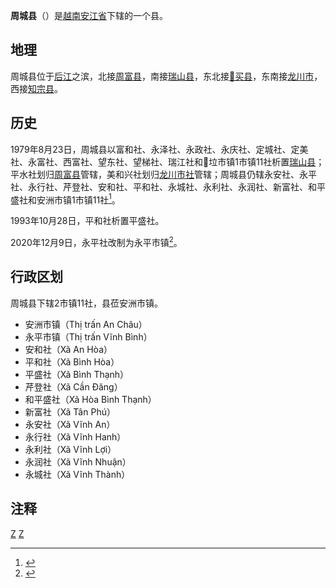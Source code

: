 {{Infobox Settlement
|name                   = 周城县
|settlement_type        = 县
|official_name          = 
|other_name             = 
|native_name            = {{lang|vi|Huyện Châu Thành}}
|nickname               = 
|motto                  = 
|image_skyline          = Công viên thị trấn An Châu.jpg 
|imagesize              = 
|image_caption          = 安洲市镇公园
|image_flag             = 
|flag_size              = 
|image_seal             = 
|seal_size              = 
|image_shield           = 
|shield_size            = 
|image_blank_emblem     = 
|blank_emblem_size      = 
|image_map              = {{Infobox mapframe|frame-width=250|zoom=10}}
|mapsize                = 
|map_caption            = 
|image_map1             = 
|mapsize1               = 
|map_caption1           = 
|pushpin_map            = Vietnam
|pushpin_label_position = bottom
|pushpin_map_caption    = 
|pushpin_map1           = 
|pushpin_label_position1= 
|pushpin_map_caption1   = 
|subdivision_type       = 国家
|subdivision_name       = {{flag|Vietnam}}
|subdivision_type1      = [[越南行政区划|省]]
|subdivision_name1      = [[安江省|安江省]]
|subdivision_type2      = 行政区划
|subdivision_name2      = 2市镇11社
|subdivision_type3      = 
|subdivision_name3      = 
|seat_type              = 县莅
|seat                   = {{link-vi|安洲市镇|An Châu, Châu Thành (An Giang)}}
|government_type        = 
|leader_title           = 
|leader_name            = 
|leader_title1          = 
|leader_name1           = 
|established_title      = 
|established_date       = 
|area_magnitude         = 
|unit_pref              = 
|area_footnotes         = 
|area_total_km2         = 347.2
|area_land_km2          = 
|area_water_km2         = 
|area_water_percent     = 
|area_urban_km2         = 
|area_metro_km2         = 
|population_as_of       = 2009年
|population_footnotes   = 
|population_note        = 
|population_total       = 171480
|population_density_km2 = auto
|population_metro             = 
|population_density_metro_km2 = 
|population_urban             = 
|population_density_urban_km2 = 
|timezone               = [[越南标准时间|越南标准时间]]
|utc_offset             = +7
|elevation_footnotes    = 
|elevation_m            = 
|coor_type              = 
|coordinates            = 
|postal_code_type       = 
|postal_code            = 
|area_code              = 
|website                = [http://chauthanh.angiang.gov.vn 周城县电子信息门户网站]
|footnotes              = 
}}
'''周城县'''（{{vie|v='''Huyện Châu Thành'''|hn=縣周城}}）是[[越南|越南]][[安江省|安江省]]下辖的一个县。

==地理==
周城县位于[[后江|后江]]之滨，北接[[周富县|周富县]]，南接[[瑞山县|瑞山县]]，东北接[[𢄂买县_(安江省)|𢄂买县]]，东南接[[龙川市|龙川市]]，西接[[知宗县|知宗县]]。

==历史==
1979年8月23日，周城县以富和社、永泽社、永政社、永庆社、定城社、定美社、永富社、西富社、望东社、望梯社、瑞江社和𡶀垃市镇1市镇11社析置[[瑞山县|瑞山县]]；平水社划归[[周富县|周富县]]管辖，美和兴社划归[[龙川市社|龙川市社]]管辖；周城县仍辖永安社、永平社、永行社、芹登社、安和社、平和社、永城社、永利社、永润社、新富社、和平盛社和安洲市镇1市镇11社<ref>{{Cite web |url=https://thuvienphapluat.vn/van-ban/Bo-may-hanh-chinh/Quyet-dinh-300-CP-dieu-chinh-dia-gioi-huyen-thi-xa-tinh-An-Giang-57940.aspx |title=Quyết định 300-CP năm 1979 về việc điều chỉnh địa giới một số huyện và thị xã thuộc tỉnh An Giang do Hội đồng Chính phủ ban hành |accessdate=2020-04-20 |archive-date=2020-12-18 |archive-url=https://web.archive.org/web/20201218103525/https://thuvienphapluat.vn/van-ban/Bo-may-hanh-chinh/Quyet-dinh-300-CP-dieu-chinh-dia-gioi-huyen-thi-xa-tinh-An-Giang-57940.aspx |dead-url=no }}</ref>。

1993年10月28日，平和社析置平盛社。

2020年12月9日，永平社改制为永平市镇<ref>{{Cite web |url=https://luatvietnam.vn/hanh-chinh/nghi-quyet-1107-nq-ubtvhq14-thanh-lap-3-thi-tran-thuoc-tinh-an-giang-195849-d1.html |title=Nghị quyết 1107/NQ-UBTVHQ14 thành lập thị trấn Vĩnh Thạnh Trung, thị trấn Cô Tô và thị trấn Vĩnh Bình tỉnh An Giang |access-date=2020-12-21 |archive-date=2021-03-07 |archive-url=https://web.archive.org/web/20210307002607/https://luatvietnam.vn/hanh-chinh/nghi-quyet-1107-nq-ubtvhq14-thanh-lap-3-thi-tran-thuoc-tinh-an-giang-195849-d1.html |dead-url=no }}</ref>。

==行政区划==
周城县下辖2市镇11社，县莅安洲市镇。
*安洲市镇（Thị trấn An Châu）
*永平市镇（Thị trấn Vĩnh Bình）
*安和社（Xã An Hòa）
*平和社（Xã Bình Hòa）
*平盛社（Xã Bình Thạnh）
*芹登社（Xã Cần Đăng）
*和平盛社（Xã Hòa Bình Thạnh）
*新富社（Xã Tân Phú）
*永安社（Xã Vĩnh An）
*永行社（Xã Vĩnh Hanh）
*永利社（Xã Vĩnh Lợi）
*永润社（Xã Vĩnh Nhuận）
*永城社（Xã Vĩnh Thành）

==注释==
{{reflist}}
{{安江省行政区划}}
{{越南九龙江三角洲之县市镇区域划分}}

[[Category:安江省|Z]]
[[Category:越南县份|Z]]